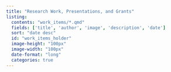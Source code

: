 ```yaml
---
title: "Research Work, Presentations, and Grants"
listing:
  contents: "work_items/*.qmd"
  fields: ['title', 'author', 'image', 'description', 'date']
  sort: "date desc"
  id: "work_items_holder"
  image-height: "100px"
  image-width: "100px"
  date-format: "long"
  categories: true
---
```


:::{#work_items_holder}
:::